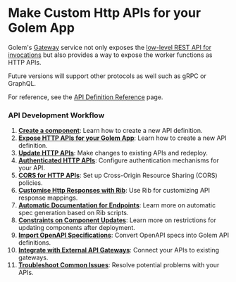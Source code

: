 # Make Custom Http APIs for your Golem App

Golem's [Gateway](/concepts/worker-gateway) service not only exposes the [low-level REST API for invocations](/invoke/http)
but also provides a way to expose the worker functions as HTTP APIs.

Future versions will support other protocols as well such as gRPC or GraphQL.

For reference, see the [API Definition Reference](/http-api-definitions) page.

### API Development Workflow

1. **[Create a component](making-custom-apis/create-simple-component)**: Learn how to create a new API definition.
2. **[Expose HTTP APIs for your Golem App](making-custom-apis/expose-http-apis)**: Learn how to create a new API definition.
3. **[Update HTTP APIs](making-custom-apis/update-api-deployment)**: Make changes to existing APIs and redeploy.
4. **[Authenticated HTTP APIs](making-custom-apis/authentication)**: Configure authentication mechanisms for your API.
5. **[CORS for HTTP APIs](making-custom-apis/cors)**: Set up Cross-Origin Resource Sharing (CORS) policies.
6. **[Customise Http Responses with Rib](making-custom-apis/rib-in-api-definition)**: Use Rib for customizing API response mappings.
7. **[Automatic Documentation for Endpoints](making-custom-apis/spec-inference)**: Learn more on automatic spec generation based on Rib scripts.
8. **[Constraints on Component Updates](making-custom-apis/component-constraints)**: Learn more on restrictions for updating components after deployment.
9. **[Import OpenAPI Specifications](making-custom-apis/import-openapi-spec)**: Convert OpenAPI specs into Golem API definitions.
10. **[Integrate with External API Gateways](making-custom-apis/external-api-gateways)**: Connect your APIs to existing gateways.
11. **[Troubleshoot Common Issues](making-custom-apis/trouble-shooting)**: Resolve potential problems with your APIs.
